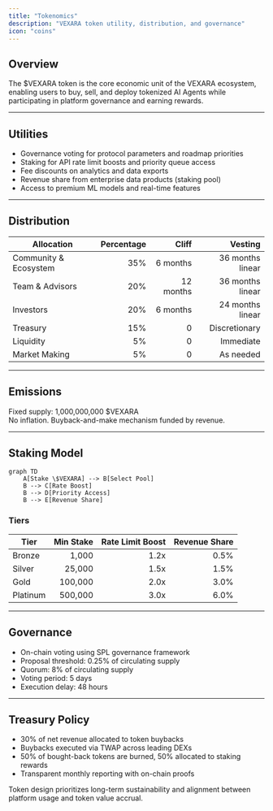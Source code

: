 ```yaml
---
title: "Tokenomics"
description: "VEXARA token utility, distribution, and governance"
icon: "coins"
---
```


## Overview

The \$VEXARA token is the core economic unit of the VEXARA ecosystem, enabling users to buy, sell, and deploy tokenized AI Agents while participating in platform governance and earning rewards.

---

## Utilities

- Governance voting for protocol parameters and roadmap priorities
- Staking for API rate limit boosts and priority queue access
- Fee discounts on analytics and data exports
- Revenue share from enterprise data products (staking pool)
- Access to premium ML models and real-time features

---

## Distribution

| Allocation | Percentage | Cliff | Vesting |
|------------|-----------:|------:|--------:|
| Community & Ecosystem | 35% | 6 months | 36 months linear |
| Team & Advisors | 20% | 12 months | 36 months linear |
| Investors | 20% | 6 months | 24 months linear |
| Treasury | 15% | 0 | Discretionary |
| Liquidity | 5% | 0 | Immediate |
| Market Making | 5% | 0 | As needed |

---

## Emissions

Fixed supply: 1,000,000,000 \$VEXARA  
No inflation. Buyback-and-make mechanism funded by revenue.

---

## Staking Model

```mermaid path=null start=null
graph TD
    A[Stake \$VEXARA] --> B[Select Pool]
    B --> C[Rate Boost]
    B --> D[Priority Access]
    B --> E[Revenue Share]
```

### Tiers

| Tier | Min Stake | Rate Limit Boost | Revenue Share |
|------|----------:|-----------------:|--------------:|
| Bronze | 1,000 | 1.2x | 0.5% |
| Silver | 25,000 | 1.5x | 1.5% |
| Gold | 100,000 | 2.0x | 3.0% |
| Platinum | 500,000 | 3.0x | 6.0% |

---

## Governance

- On-chain voting using SPL governance framework
- Proposal threshold: 0.25% of circulating supply
- Quorum: 8% of circulating supply
- Voting period: 5 days
- Execution delay: 48 hours

---

## Treasury Policy

- 30% of net revenue allocated to token buybacks
- Buybacks executed via TWAP across leading DEXs
- 50% of bought-back tokens are burned, 50% allocated to staking rewards
- Transparent monthly reporting with on-chain proofs

<Info>
Token design prioritizes long-term sustainability and alignment between platform usage and token value accrual.
</Info>
